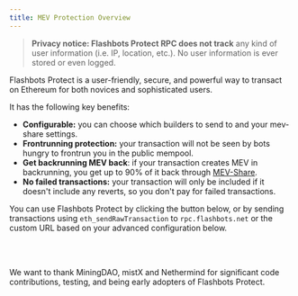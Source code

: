```yaml
---
title: MEV Protection Overview
---
```


<head>
  <title>MEV Protection - Block MEV With Flashbots Protect RPC</title>
  <meta
    name="description"
    content="Privacy notice: Flashbots MEV Protect RPC does not track any user information (i.e. IP, location, etc.). No user information is ever stored or even logged."
  />
</head>


> **Privacy notice: Flashbots Protect RPC does not track** any kind of user information (i.e. IP, location, etc.). No user information is ever stored or even logged.

Flashbots Protect is a user-friendly, secure, and powerful way to transact on Ethereum for both novices and sophisticated users.

It has the following key benefits:

- **Configurable:** you can choose which builders to send to and your mev-share settings.
- **Frontrunning protection:** your transaction will not be seen by bots hungry to frontrun you in the public mempool.
- **Get backrunning MEV back**: if your transaction creates MEV in backrunning, you get up to 90% of it back through [MEV-Share](/flashbots-mev-share/introduction).
- **No failed transactions:** your transaction will only be included if it doesn't include any reverts, so you don't pay for failed transactions.

You can use Flashbots Protect by clicking the button below, or by sending transactions using `eth_sendRawTransaction` to `rpc.flashbots.net` or the custom URL based on your advanced configuration below.

<ProtectButtonSelector />

<br />
<br />

We want to thank MiningDAO, mistX and Nethermind for significant code contributions, testing, and being early adopters of Flashbots Protect.

